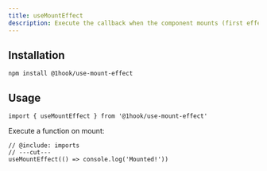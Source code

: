 ```yaml
---
title: useMountEffect
description: Execute the callback when the component mounts (first effect).
---
```


## Installation

```package-install
npm install @1hook/use-mount-effect
```

## Usage

```tsx twoslash include imports
import { useMountEffect } from '@1hook/use-mount-effect'
```

Execute a function on mount:

```tsx twoslash
// @include: imports
// ---cut---
useMountEffect(() => console.log('Mounted!'))
```
